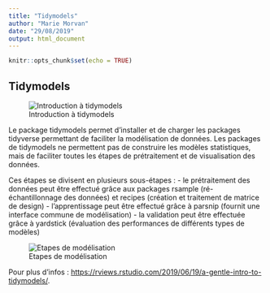 ```yaml
---
title: "Tidymodels"
author: "Marie Morvan"
date: "29/08/2019"
output: html_document
---
```


```r
knitr::opts_chunk$set(echo = TRUE)
```

## Tidymodels
![Introduction à tidymodels](tidymodels.png)

Le package tidymodels permet d'installer et de charger les packages tidyverse permettant de faciliter la modélisation de données. Les packages de tidymodels ne permettent pas de construire les modèles statistiques, mais de faciliter toutes les étapes de prétraitement et de visualisation des données.

Ces étapes se divisent en plusieurs sous-étapes :
- le prétraitement des données peut être effectué grâce aux packages rsample (ré-échantillonnage des données) et recipes (création et traitement de matrice de design)
- l'apprentissage peut être effectué grâce à parsnip (fournit une interface commune de modélisation)
- la validation peut être effectuée grâce à yardstick (évaluation des performances de différents types de modèles)

![Etapes de modélisation](tidymodels2.png)

Pour plus d'infos : <https://rviews.rstudio.com/2019/06/19/a-gentle-intro-to-tidymodels/>.
